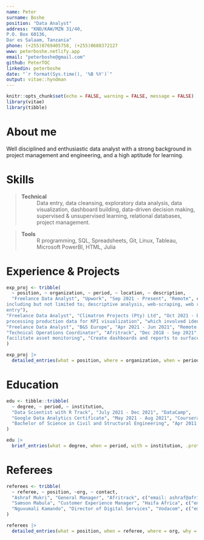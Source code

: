 ```yaml
---
name: Peter
surname: Boshe
position: "Data Analyst"
address: "KND/KAW/MZN 31/40,
P.O. Box 60136,
Dar es Salaam, Tanzania"
phone: (+255)0769405758, (+255)0688372127
www: peterboshe.netlify.app
email: "peterboshe@gmail.com"
github: PeterTOC
linkedin: peterboshe
date: "`r format(Sys.time(), '%B %Y')`"
output: vitae::hyndman
---
```


```r
knitr::opts_chunk$set(echo = FALSE, warning = FALSE, message = FALSE)
library(vitae)
library(tibble)
```

# About me

Well disciplined and enthusiastic data analyst with a strong background in
project management and engineering, and a high aptitude for learning.

# Skills

> **Technical**
: Data entry, data cleansing, exploratory data analysis, data visualization, dashboard building, data-driven decision making, supervised & unsupervised learning, relational databases, project management.


> **Tools**
: R programming, SQL, Spreadsheets, Git, Linux, Tableau, Microsoft PowerBI, HTML, Julia

# Experience & Projects

```r
exp_proj <- tribble(
  ~ position, ~ organization, ~ period, ~ location, ~ description,
  "Freelance Data Analyst", "Upwork", "Sep 2021 - Present", "Remote", c("Bidding for posted data analysis tasks posted by clients on Upwork", "Work on custom orders received from the service offers posted on my page,
including but not limited to; descriptive analysis, web-scraping, web research and data
entry"),
"Freelance Data Analyst", "Climatron Projects (Pty) Ltd", "Oct 2021 - Dec 2021", "Remote – South Africa/Dar", c("Provided support for an energy audit for a production mill by
processing production data for KPI visualization", "which involved identifying trends, and successfully pinpointing; the equipment with the most frequent breakdowns, equipment breakdowns that resulted the stopping of production, and the least efficient mills"),
"Freelance Data Analyst", "B&S Europe", "Apr 2021 - Jun 2021", "Remote – Germany/Dar", c("Project Name: EU-Funded Project: International Digital Cooperation-Enhanced Data Protection and Data Flow", "Web-scrape for relevant data and presenting them in a manner that would simplify the decision making process in picking countries as case studies to assess the state and level of Data Protection Regulation in Africa", "Proofreading & File formatting"),
"Technical Operations Coordinator", "Afritrack", "Dec 2018 - Sep 2021", "Dar es Salaam", c("Created Dashboards to display Technical Department KPIs, monitor Ticket resolution and Order fulfillment rates for the Service Delivery Department", "Data Entry and uploading of info to the clients’ tracking portal on the back-end to
facilitate asset monitoring", "Create dashboards and reports to surface data for different stakeholders, and provide analytical decision making support for key projects", "Preparation of project material & tools requirements")
)

exp_proj |>
  detailed_entries(what = position, where = organization, when = period, with = location, why = description, .protect = TRUE)

```


# Education

```r

edu <- tibble::tribble(
  ~ degree, ~ period, ~ institution,
  "Data Scientist with R Track", "July 2021 - Dec 2021", "DataCamp",
  "Google Data Analytics Certificate", "May 2021 - Aug 2021", "Coursera, Google",
  "Bachelor of Science in Civil and Structural Engineering", "Apr 2011 - Nov 2015", "University of Dar es Salaam"
)

edu |>
  brief_entries(what = degree, when = period, with = institution, .protect = TRUE)
```

# Referees

```r
referees <- tribble(
  ~ referee, ~ position, ~org, ~ contact,
  "Ashraf Mukri", "General Manager", "Afritrack", c("email: ashraf@afritrack.com", "mobile: +255(0)655310582"), 
  "Samson Mabula", "Customer Experience Manager", "Haifa Africa", c("email: mabulasam1@yahoo.com", "mobile: (+255)0759011690,0625929311"),
  "Nguvumali Kamando", "Director of Digital Services", "Vodacom", c("email: nkamando1@gmail.com", "mobile: (+255)0754710297")
)

referees |> 
  detailed_entries(what = position, when = referee, where = org, why = contact)
```


